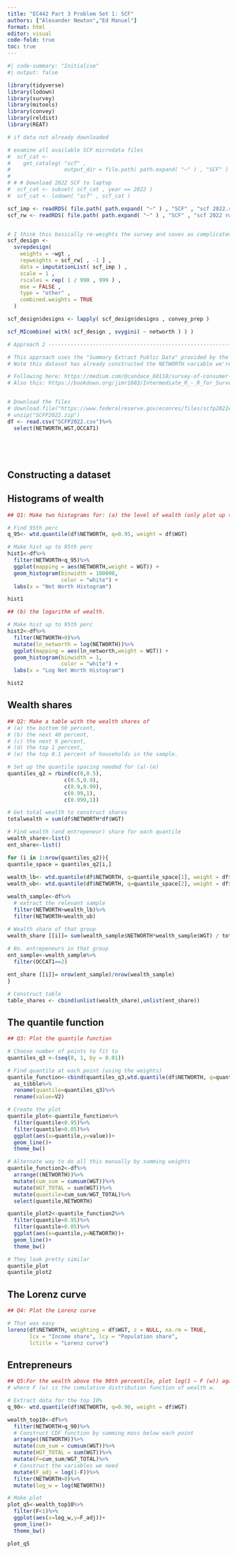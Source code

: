 ```yaml
---
title: "EC442 Part 3 Problem Set 1: SCF"
authors: ["Alexander Newton","Ed Manuel"]
format: html
editor: visual
code-fold: true
toc: true
---
```


```r
#| code-summary: "Initialise"
#| output: false

library(tidyverse)
library(lodown)
library(survey)
library(mitools)
library(convey)
library(reldist)    
library(REAT)

# if data not already downloaded

# examine all available SCF microdata files
#  scf_cat <-
#    get_catalog( "scf" ,
#                 output_dir = file.path( path.expand( "~" ) , "SCF" ) )
# 
# # # Download 2022 SCF to laptop
#  scf_cat <- subset( scf_cat , year == 2022 )
#  scf_cat <- lodown( "scf" , scf_cat )

scf_imp <- readRDS( file.path( path.expand( "~" ) , "SCF" , "scf 2022.rds" ) )
scf_rw <- readRDS( file.path( path.expand( "~" ) , "SCF" , "scf 2022 rw.rds" ) )



```

```r

# I think this basically re-weights the survey and saves as complicated object
scf_design <- 
  svrepdesign( 
    weights = ~wgt , 
    repweights = scf_rw[ , -1 ] , 
    data = imputationList( scf_imp ) , 
    scale = 1 ,
    rscales = rep( 1 / 998 , 999 ) ,
    mse = FALSE ,
    type = "other" ,
    combined.weights = TRUE
  )

scf_design$designs <- lapply( scf_design$designs , convey_prep )

scf_MIcombine( with( scf_design , svygini( ~ networth ) ) )

# Approach 2 --------------------------------------------------------------

# This approach uses the "Summary Extract Public Data" provided by the Fed and used in their own publications
# Note this dataset has already constructed the NETWORTH variable we're interested in

# Following here: https://medium.com/@candace_60118/survey-of-consumer-finances-scf-analyzing-weighted-data-in-r-4e4789112c8a
# Also this: https://bookdown.org/jimr1603/Intermediate_R_-_R_for_Survey_Analysis/survey-specific-functions.html 


# Download the files
# download.file("https://www.federalreserve.gov/econres/files/scfp2022excel.zip", "SCFP2022.zip")
# unzip("SCFP2022.zip")
df <- read.csv("SCFP2022.csv")%>%
  select(NETWORTH,WGT,OCCAT1)






```

## Constructing a dataset

## Histograms of wealth

```r


## Q1: Make two histograms for: (a) the level of wealth (only plot up to the 95th percentile)

# Find 95th perc
q_95<- wtd.quantile(df$NETWORTH, q=0.95, weight = df$WGT)

# Make hist up to 95th perc
hist1<-df%>%
  filter(NETWORTH<q_95)%>%
  ggplot(mapping = aes(NETWORTH,weight = WGT)) + 
  geom_histogram(binwidth = 100000,
                 color = "white") +
  labs(x = "Net Worth Histogram")

hist1

## (b) the logarithm of wealth.

# Make hist up to 95th perc
hist2<-df%>%
  filter(NETWORTH>0)%>%
  mutate(ln_networth = log(NETWORTH))%>%
  ggplot(mapping = aes(ln_networth,weight = WGT)) + 
  geom_histogram(binwidth = 1,
                 color = "white") +
  labs(x = "Log Net Worth Histogram")

hist2
```

## Wealth shares

```r
## Q2: Make a table with the wealth shares of 
# (a) the bottom 50 percent, 
# (b) the next 40 percent, 
# (c) the next 9 percent, 
# (d) the top 1 percent,
# (e) the top 0.1 percent of households in the sample.

# Set up the quantile spacing needed for (a)-(e)
quantiles_q2 = rbind(c(0,0.5),
                  c(0.5,0.9),
                  c(0.9,0.99),
                  c(0.99,1),
                  c(0.999,1))

# Get total wealth to construct shares
totalwealth = sum(df$NETWORTH*df$WGT)

# Find wealth (and entrepeneur) share for each quantile
wealth_share<-list()
ent_share<-list()

for (i in 1:nrow(quantiles_q2)){
quantile_space = quantiles_q2[i,]  
  
wealth_lb<- wtd.quantile(df$NETWORTH, q=quantile_space[1], weight = df$WGT)
wealth_ub<- wtd.quantile(df$NETWORTH, q=quantile_space[2], weight = df$WGT)

wealth_sample<-df%>%
  # extract the relevant sample
  filter(NETWORTH>wealth_lb)%>%
  filter(NETWORTH<wealth_ub)

# Wealth share of that group  
wealth_share [[i]]= sum(wealth_sample$NETWORTH*wealth_sample$WGT) / totalwealth
  
# No. entrepeneurs in that group
ent_sample<-wealth_sample%>%
  filter(OCCAT1==2)

ent_share [[i]]= nrow(ent_sample)/nrow(wealth_sample)
}

# Construct table 
table_shares <- cbind(unlist(wealth_share),unlist(ent_share))
```

## The quantile function

```r
## Q3: Plot the quantile function

# Choose number of points to fit to 
quantiles_q3 <-(seq(0, 1, by = 0.01))

# Find quantile at each point (using the weights) 
quantile_function<-cbind(quantiles_q3,wtd.quantile(df$NETWORTH, q=quantiles_q3, weight = df$WGT))%>%
  as_tibble%>%
  rename(quantile=quantiles_q3)%>%
  rename(value=V2)

# Create the plot
quantile_plot<-quantile_function%>%
  filter(quantile<0.95)%>%
  filter(quantile>0.05)%>%
  ggplot(aes(x=quantile,y=value))+
  geom_line()+
  theme_bw()

# Alternate way to do all this manually by summing weights
quantile_function2<-df%>%
  arrange((NETWORTH))%>%
  mutate(cum_sum = cumsum(WGT))%>%
  mutate(WGT_TOTAL = sum(WGT))%>%
  mutate(quantile=cum_sum/WGT_TOTAL)%>%
  select(quantile,NETWORTH)

quantile_plot2<-quantile_function2%>%
  filter(quantile<0.95)%>%
  filter(quantile>0.05)%>%
  ggplot(aes(x=quantile,y=NETWORTH))+
  geom_line()+
  theme_bw()

# They look pretty similar 
quantile_plot
quantile_plot2


```

## The Lorenz curve

```r


## Q4: Plot the Lorenz curve

# That was easy
lorenz(df$NETWORTH, weighting = df$WGT, z = NULL, na.rm = TRUE,
       lcx = "Income share", lcy = "Population share",
       lctitle = "Lorenz curve")

```

## Entrepreneurs

```r
## Q5:For the wealth above the 90th percentile, plot log(1 − F (w)) against log w 
# where F (w) is the cumulative distribution function of wealth w.

# Extract data for the top 10%
q_90<- wtd.quantile(df$NETWORTH, q=0.90, weight = df$WGT)

wealth_top10<-df%>%
  filter(NETWORTH>q_90)%>%
  # Construct CDF function by summing mass below each point
  arrange((NETWORTH))%>%
  mutate(cum_sum = cumsum(WGT))%>%
  mutate(WGT_TOTAL = sum(WGT))%>%
  mutate(F=cum_sum/WGT_TOTAL)%>%
  # Construct the variables we need
  mutate(F_adj = log(1-F))%>%
  filter(NETWORTH>0)%>%
  mutate(log_w = log(NETWORTH))

# Make plot
plot_q5<-wealth_top10%>%
  filter(F<1)%>%
  ggplot(aes(x=log_w,y=F_adj))+
  geom_line()+
  theme_bw()

plot_q5
```
